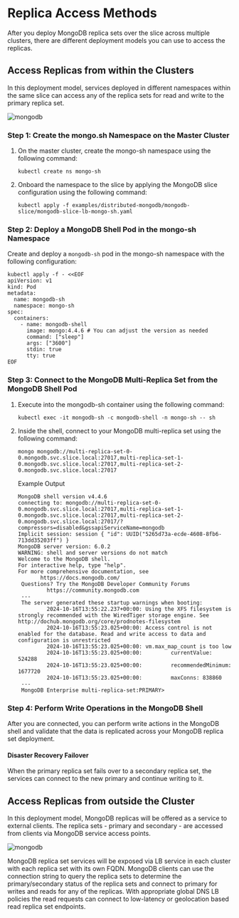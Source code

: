# Replica Access Methods

After you deploy  MongoDB replica sets over the slice across multiple clusters, there are different deployment models 
you can use to access the replicas.

## Access Replicas from within the Clusters

In this deployment model, services deployed in different namespaces within the same slice can access any of the replica sets for 
read and write to the primary replica set.

![mongodb](/images/version1.3.0/use-cases/configure-mongodb/replicaset-within-clusters.png)

### Step 1: Create the mongo.sh Namespace on the Master Cluster

 1. On the master cluster, create the mongo-sh namespace using the following command:

    ```
    kubectl create ns mongo-sh
    ```

2. Onboard the namespace to the slice by applying the MongoDB slice configuration using the following command:
 
   ``` 
   kubectl apply -f examples/distributed-mongodb/mongodb-slice/mongodb-slice-lb-mongo-sh.yaml
   ```

### Step 2: Deploy a MongoDB Shell Pod in the mongo-sh Namespace

Create and deploy a `mongodb-sh` pod in the mongo-sh namespace with the following configuration:

```
kubectl apply -f - <<EOF
apiVersion: v1
kind: Pod
metadata:
  name: mongodb-sh
  namespace: mongo-sh
spec:
  containers:
    - name: mongodb-shell
      image: mongo:4.4.6 # You can adjust the version as needed
      command: ["sleep"]
      args: ["3600"]
      stdin: true
      tty: true
EOF
```

### Step 3: Connect to the MongoDB Multi-Replica Set from the MongoDB Shell Pod

1. Execute into the mongodb-sh container using the following command:

   
   ```
   kubectl exec -it mongodb-sh -c mongodb-shell -n mongo-sh -- sh
   ```

2. Inside the shell, connect to your MongoDB multi-replica set using the following command:

   ```
   mongo mongodb://multi-replica-set-0-0.mongodb.svc.slice.local:27017,multi-replica-set-1-0.mongodb.svc.slice.local:27017,multi-replica-set-2-0.mongodb.svc.slice.local:27017
   ```


   
   Example Output
   
   ```
   MongoDB shell version v4.4.6
   connecting to: mongodb://multi-replica-set-0-0.mongodb.svc.slice.local:27017,multi-replica-set-1-0.mongodb.svc.slice.local:27017,multi-replica-set-2-0.mongodb.svc.slice.local:27017/?compressors=disabled&gssapiServiceName=mongodb
   Implicit session: session { "id": UUID("5265d73a-ecde-4608-8fb6-713dd35203ff") }
   MongoDB server version: 6.0.2
   WARNING: shell and server versions do not match
   Welcome to the MongoDB shell.
   For interactive help, type "help".
   For more comprehensive documentation, see
	      https://docs.mongodb.com/
    Questions? Try the MongoDB Developer Community Forums
	        https://community.mongodb.com
    ---
    The server generated these startup warnings when booting: 
            2024-10-16T13:55:22.237+00:00: Using the XFS filesystem is strongly recommended with the WiredTiger storage engine. See http://dochub.mongodb.org/core/prodnotes-filesystem
            2024-10-16T13:55:23.025+00:00: Access control is not enabled for the database. Read and write access to data and configuration is unrestricted
            2024-10-16T13:55:23.025+00:00: vm.max_map_count is too low
            2024-10-16T13:55:23.025+00:00:         currentValue: 524288
            2024-10-16T13:55:23.025+00:00:         recommendedMinimum: 1677720
            2024-10-16T13:55:23.025+00:00:         maxConns: 838860
    ---
    MongoDB Enterprise multi-replica-set:PRIMARY> 
    ```

### Step 4: Perform Write Operations in the MongoDB Shell

After you are connected, you can perform write actions in the MongoDB shell and validate that the data is replicated across 
your MongoDB replica set deployment.

#### Disaster Recovery Failover

When the primary replica set fails over to a secondary replica set, the services can connect to the new primary and 
continue writing to it.

## Access Replicas from outside the Cluster

In this deployment model, MongoDB replicas will be offered as a service to external clients. The replica sets - primary and 
secondary - are accessed from clients via MongoDB service access points.

![mongodb](/images/version1.3.0/use-cases/configure-mongodb/replicaset-outside-clusters.png)

MongoDB replica set services will be exposed via LB service in each cluster with each replica set with its own FQDN. MongoDB 
clients can use the connection string to query the replica sets to determine the primary/secondary status of the replica sets 
and connect to primary for writes and reads for any of the replicas. With appropriate global DNS LB policies the read requests 
can connect to low-latency or geolocation based read replica set endpoints.